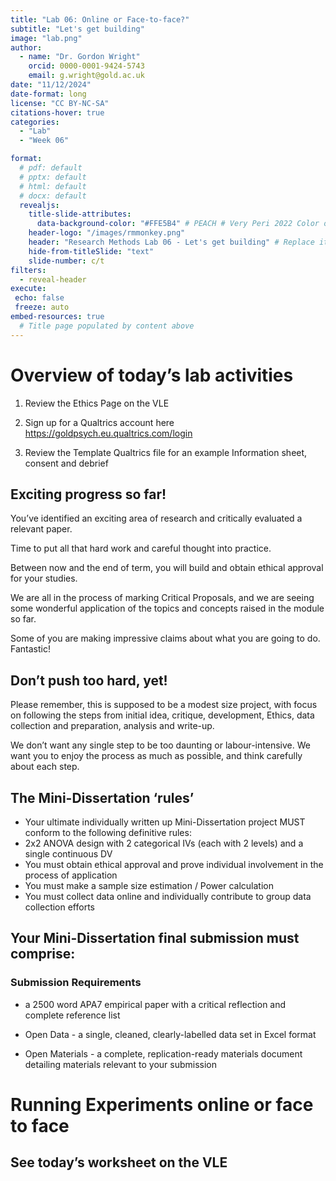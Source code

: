 ```yaml
---
title: "Lab 06: Online or Face-to-face?"
subtitle: "Let's get building"
image: "lab.png"
author: 
  - name: "Dr. Gordon Wright"
    orcid: 0000-0001-9424-5743
    email: g.wright@gold.ac.uk
date: "11/12/2024"
date-format: long
license: "CC BY-NC-SA"
citations-hover: true
categories: 
  - "Lab"
  - "Week 06"

format: 
  # pdf: default
  # pptx: default
  # html: default
  # docx: default
  revealjs: 
    title-slide-attributes: 
      data-background-color: "#FFE5B4" # PEACH # Very Peri 2022 Color of the year
    header-logo: "/images/rmmonkey.png"
    header: "Research Methods Lab 06 - Let's get building" # Replace it
    hide-from-titleSlide: "text"
    slide-number: c/t
filters:
  - reveal-header
execute:
 echo: false
 freeze: auto
embed-resources: true
  # Title page populated by content above
---
```


# Overview of today's lab activities

1.  Review the Ethics Page on the VLE

2.  Sign up for a Qualtrics account here
    <https://goldpsych.eu.qualtrics.com/login>

3.  Review the Template Qualtrics file for an example Information sheet,
    consent and debrief

## Exciting progress so far!

You've identified an exciting area of research and critically evaluated
a relevant paper.

Time to put all that hard work and careful thought into practice.

Between now and the end of term, you will build and obtain ethical
approval for your studies.

We are all in the process of marking Critical Proposals, and we are
seeing some wonderful application of the topics and concepts raised in
the module so far.

Some of you are making impressive claims about what you are going to do.
Fantastic!

## Don't push too hard, yet!

Please remember, this is supposed to be a modest size project, with
focus on following the steps from initial idea, critique, development,
Ethics, data collection and preparation, analysis and write-up.

We don't want any single step to be too daunting or labour-intensive. We
want you to enjoy the process as much as possible, and think carefully
about each step.

## The Mini-Dissertation 'rules'

-   Your ultimate individually written up Mini-Dissertation project MUST
    conform to the following definitive rules:
-   2x2 ANOVA design with 2 categorical IVs (each with 2 levels) and a
    single continuous DV
-   You must obtain ethical approval and prove individual involvement in
    the process of application
-   You must make a sample size estimation / Power calculation
-   You must collect data online and individually contribute to group
    data collection efforts

## Your Mini-Dissertation final submission must comprise:

### Submission Requirements

-   a 2500 word APA7 empirical paper with a critical reflection and
    complete reference list

-   Open Data - a single, cleaned, clearly-labelled data set in Excel
    format

-   Open Materials - a complete, replication-ready materials document
    detailing materials relevant to your submission

# Running Experiments online or face to face

## See today's worksheet on the VLE
